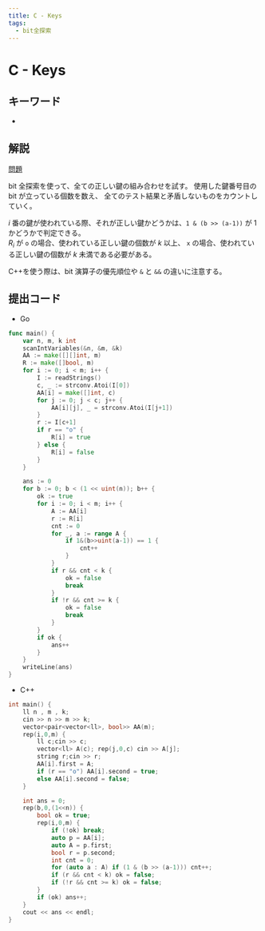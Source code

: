 ```yaml
---
title: C - Keys
tags:
  - bit全探索
---
```


# C - Keys

## キーワード


- <Tag tag="bit全探索" />

## 解説

[問題](https://atcoder.jp/contests/abc356/tasks/abc356_c)

bit 全探索を使って、全ての正しい鍵の組み合わせを試す。
使用した鍵番号目の bit が立っている個数を数え、
全てのテスト結果と矛盾しないものをカウントしていく。

$i$ 番の鍵が使われている際、それが正しい鍵かどうかは、`1 & (b >> (a-1))` が $1$ かどうかで判定できる。\
$R_i$ が `o` の場合、使われている正しい鍵の個数が $k$ 以上、
`x` の場合、使われている正しい鍵の個数が $k$ 未満である必要がある。

C++を使う際は、bit 演算子の優先順位や `&` と `&&` の違いに注意する。

## 提出コード

- Go

```go
func main() {
	var n, m, k int
	scanIntVariables(&n, &m, &k)
	AA := make([][]int, m)
	R := make([]bool, m)
	for i := 0; i < m; i++ {
		I := readStrings()
		c, _ := strconv.Atoi(I[0])
		AA[i] = make([]int, c)
		for j := 0; j < c; j++ {
			AA[i][j], _ = strconv.Atoi(I[j+1])
		}
		r := I[c+1]
		if r == "o" {
			R[i] = true
		} else {
			R[i] = false
		}
	}

	ans := 0
	for b := 0; b < (1 << uint(n)); b++ {
		ok := true
		for i := 0; i < m; i++ {
			A := AA[i]
			r := R[i]
			cnt := 0
			for _, a := range A {
				if 1&(b>>uint(a-1)) == 1 {
					cnt++
				}
			}
			if r && cnt < k {
				ok = false
				break
			}
			if !r && cnt >= k {
				ok = false
				break
			}
		}
		if ok {
			ans++
		}
	}
	writeLine(ans)
}
```

- C++

```cpp
int main() {
    ll n , m , k;
    cin >> n >> m >> k;
    vector<pair<vector<ll>, bool>> AA(m);
    rep(i,0,m) {
        ll c;cin >> c;
        vector<ll> A(c); rep(j,0,c) cin >> A[j];
        string r;cin >> r;
        AA[i].first = A;
        if (r == "o") AA[i].second = true;
        else AA[i].second = false;
    }

    int ans = 0;
    rep(b,0,(1<<n)) {
        bool ok = true;
        rep(i,0,m) {
            if (!ok) break;
            auto p = AA[i];
            auto A = p.first;
            bool r = p.second;
            int cnt = 0;
            for (auto a : A) if (1 & (b >> (a-1))) cnt++;
            if (r && cnt < k) ok = false;
            if (!r && cnt >= k) ok = false;
        }
        if (ok) ans++;
    }
    cout << ans << endl;
}
```

